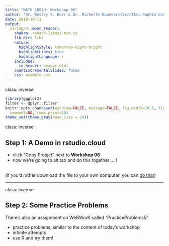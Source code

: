 ```yaml
---
title: "MATH 1051H: Workshop 06"
author: 'Dr. Wesley S. Burr & Dr. Michelle Boue<br><br/>TAs: Sophie Castel, Seyeon Kim, <br><br>Trevor Tyo, Melissa Van Bussel & Veronica Thorn'
date: 2018-10-11
output:
  xaringan::moon_reader:
    chakra: remark-latest.min.js
    lib_dir: libs
    nature:
      highlightStyle: tomorrow-night-bright
      highlightLines: true
      highlightLanguage: r
    includes:
      in_header: header.html
    countIncrementalSlides: false
    css: example.css
---
```


class: inverse

```r
library(ggplot2)
filter <- dplyr::filter
knitr::opts_chunk$set(warning=FALSE, message=FALSE, fig.width=10.5, fig.height=4, 
  comment=NA, rows.print=16)
theme_set(theme_gray(base_size = 24))
```

class: inverse

## Step 1: A Demo in rstudio.cloud

* click "Copy Project" next to **Workshop 06**
* now we're going to alt tab and do this together ... !

<br>
(if you'd rather download the file to your own computer, you can <a href="Workshop06.Rmd">do that</a>)

---

class: inverse

## Step 2: Some Practice Problems

There's also an assignment on WeBWorK called "PracticeProblems5"

* practice problems, similar to the content of today's workshop
* infinite attempts
* use R and try them!
